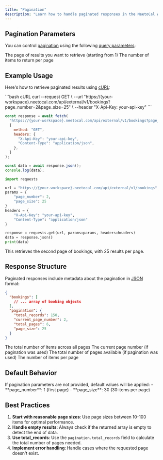 ```yaml
---
title: "Pagination"
description: "Learn how to handle paginated responses in the NeetoCal API."
---
```


## Pagination Parameters

You can control [pagination](https://en.wikipedia.org/wiki/Pagination) using the following [query parameters](https://en.wikipedia.org/wiki/Query_string):

<ParamField query='page_number' type='integer'>
  The page of results you want to retrieve (starting from 1)
</ParamField>

<ParamField query='page_size' type='integer'>
  The number of items to return per page
</ParamField>

## Example Usage

Here's how to retrieve paginated results using [cURL](https://en.wikipedia.org/wiki/CURL):

<CodeGroup>
```bash cURL
curl --request GET \
  --url "https://{your-workspace}.neetocal.com/api/external/v1/bookings?page_number=2&page_size=25" \
  --header "X-Api-Key: your-api-key"
```

```javascript JavaScript
const response = await fetch(
  "https://{your-workspace}.neetocal.com/api/external/v1/bookings?page_number=2&page_size=25",
  {
    method: "GET",
    headers: {
      "X-Api-Key": "your-api-key",
      "Content-Type": "application/json",
    },
  }
);

const data = await response.json();
console.log(data);
```

```python Python
import requests

url = "https://{your-workspace}.neetocal.com/api/external/v1/bookings"
params = {
    "page_number": 2,
    "page_size": 25
}
headers = {
    "X-Api-Key": "your-api-key",
    "Content-Type": "application/json"
}

response = requests.get(url, params=params, headers=headers)
data = response.json()
print(data)
```

</CodeGroup>

This retrieves the second page of bookings, with 25 results per page.

## Response Structure

Paginated responses include metadata about the pagination in [JSON](https://en.wikipedia.org/wiki/JSON) format:

```json Response Example
{
  "bookings": [
    // ... array of booking objects
  ],
  "pagination": {
    "total_records": 150,
    "current_page_number": 2,
    "total_pages": 6,
    "page_size": 25
  }
}
```

<ResponseField name='pagination.total_records' type='integer'>
  The total number of items across all pages
</ResponseField>

<ResponseField name='pagination.current_page_number' type='integer'>
  The current page number (if pagination was used)
</ResponseField>

<ResponseField name='pagination.total_pages' type='integer'>
  The total number of pages available (if pagination was used)
</ResponseField>

<ResponseField name='pagination.page_size' type='integer'>
  The number of items per page
</ResponseField>

## Default Behavior

<Note>
  If pagination parameters are not provided, default values will be applied: -
  **page_number**: 1 (first page) - **page_size**: 30 (30 items per page)
</Note>

## Best Practices

1. **Start with reasonable page sizes**: Use page sizes between 10-100 items for optimal performance.
2. **Handle empty results**: Always check if the returned array is empty to detect the end of data.
3. **Use total_records**: Use the `pagination.total_records` field to calculate the total number of pages needed.
4. **Implement error handling**: Handle cases where the requested page doesn't exist.
